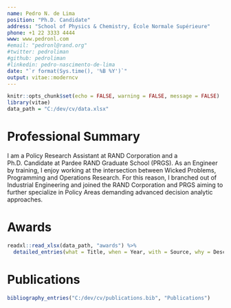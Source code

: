 ```yaml
---
name: Pedro N. de Lima
position: "Ph.D. Candidate"
address: "School of Physics & Chemistry, École Normale Supérieure"
phone: +1 22 3333 4444
www: www.pedronl.com
#email: "pedronl@rand.org"
#twitter: pedroliman
#github: pedroliman
#linkedin: pedro-nascimento-de-lima
date: "`r format(Sys.time(), '%B %Y')`"
output: vitae::moderncv
---
```


```r
knitr::opts_chunk$set(echo = FALSE, warning = FALSE, message = FALSE)
library(vitae)
data_path = "C:/dev/cv/data.xlsx"
```

# Professional Summary

I am a Policy Research Assistant at RAND Corporation and a Ph.D. Candidate at Pardee RAND Graduate School (PRGS). As an Engineer by training, I enjoy working at the intersection between Wicked Problems, Programming and Operations Research. For this reason, I branched out of Industrial Engineering and joined the RAND Corporation and PRGS aiming to further specialize in Policy Areas demanding advanced decision analytic approaches. 


# Awards

```r
readxl::read_xlsx(data_path, "awards") %>%
  detailed_entries(what = Title, when = Year, with = Source, why = Description)
```


# Publications

```r
bibliography_entries("C:/dev/cv/publications.bib", "Publications")
```